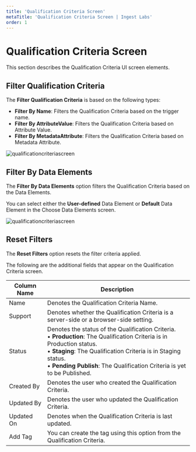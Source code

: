 ---
title: 'Qualification Criteria Screen'
metaTitle: 'Qualification Criteria Screen | Ingest Labs'
order: 1
--- 

# Qualification Criteria Screen

This section describes the Qualification Criteria UI screen elements.

## Filter Qualification Criteria

The **Filter Qualification Criteria** is based on the following types:

- **Filter By Name**: Filters the Qualification Criteria based on the trigger name.
- **Filter By AttributeValue**: Filters the Qualification Criteria based on Attribute Value.
- **Filter By MetadataAttribute**: Filters the Qualification Criteria based on Metadata Attribute.

![qualificationcriteriascreen](/images/qualificationcriteriaimages/qualificationcriteriascreen.png)

## Filter By Data Elements

The **Filter By Data Elements** option filters the Qualification Criteria based on the Data Elements.

You can select either the **User-defined** Data Element or **Default** Data Element in the Choose Data Elements screen.

![qualificationcriteriascreen](/images/qualificationcriteriaimages/dataelements.png)

## Reset Filters

The **Reset Filters** option resets the filter criteria applied.

The following are the additional fields that appear on the Qualification Criteria screen.

| Column Name      | Description |
| ----------- | ----------- |
| Name      | Denotes the Qualification Criteria Name.   |
| Support   | Denotes whether the Qualification Criteria is a server-side or a browser-side setting.   |
| Status | Denotes the status of the Qualification Criteria. <br /> • **Production**: The Qualification Criteria is in Production status. <br /> •	**Staging**: The Qualification Criteria is in Staging status. <br /> • **Pending Publish**: The Qualification Criteria is yet to be Published.|
| Created By | Denotes the user who created the Qualification Criteria. |
| Updated By | Denotes the user who updated the Qualification Criteria. |
| Updated On | Denotes when the Qualification Criteria is last updated. |
| Add Tag | You can create the tag using this option from the Qualification Criteria. |